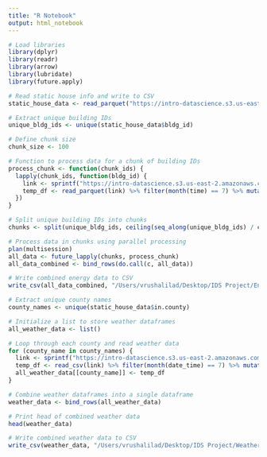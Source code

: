 ```yaml
---
title: "R Notebook"
output: html_notebook
---
```



```r
# Load libraries
library(dplyr)
library(readr)
library(arrow)
library(lubridate)
library(future.apply)
```


```r
# Read static house info and write to CSV
static_house_data <- read_parquet("https://intro-datascience.s3.us-east-2.amazonaws.com/SC-data/static_house_info.parquet")
```


```r
# Extract unique building IDs
unique_bldg_ids <- unique(static_house_data$bldg_id)

# Define chunk size
chunk_size <- 100

# Function to process data for a chunk of building IDs
process_chunk <- function(chunk_ids) {
  lapply(chunk_ids, function(bldg_id) {
    link <- sprintf("https://intro-datascience.s3.us-east-2.amazonaws.com/SC-data/2023-houseData/%s.parquet", bldg_id)
    temp_df <- read_parquet(link) %>% filter(month(time) == 7) %>% mutate(bldg_id = bldg_id)
  })
}

# Split unique building IDs into chunks
chunks <- split(unique_bldg_ids, ceiling(seq_along(unique_bldg_ids) / chunk_size))

# Process data in chunks using parallel processing
plan(multisession)
all_data <- future_lapply(chunks, process_chunk)
all_data_combined <- bind_rows(do.call(c, all_data))

# Write combined energy data to CSV
write_csv(all_data_combined, "/Users/vrushalilad/Desktop/IDS Project/EnergyUsageData.csv")
```


```r
# Extract unique county names
county_names <- unique(static_house_data$in.county)

# Initialize a list to store weather dataframes
all_weather_data <- list()

# Loop through each county and read weather data
for (county_name in county_names) {
  link <- sprintf("https://intro-datascience.s3.us-east-2.amazonaws.com/SC-data/weather/2023-weather-data/%s.csv", county_name)
  temp_df <- read_csv(link) %>% filter(month(date_time) == 7) %>% mutate(in.county = county_name)
  all_weather_data[[county_name]] <- temp_df
}

# Combine weather dataframes into a single dataframe
weather_data <- bind_rows(all_weather_data)

# Print head of combined weather data
head(weather_data)

# Write combined weather data to CSV
write_csv(weather_data, "/Users/vrushalilad/Desktop/IDS Project/WeatherData.csv")

```

